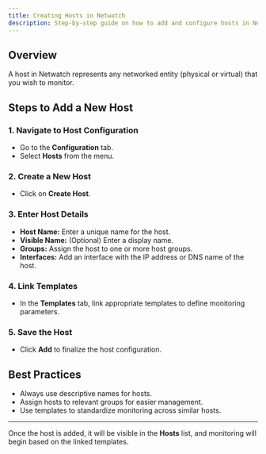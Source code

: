 ```yaml
---
title: Creating Hosts in Netwatch
description: Step-by-step guide on how to add and configure hosts in Netwatch.
---
```



## Overview
A host in Netwatch represents any networked entity (physical or virtual) that you wish to monitor.

## Steps to Add a New Host

### 1. **Navigate to Host Configuration**
- Go to the **Configuration** tab.
- Select **Hosts** from the menu.

<ZoomableImage src="/images/host-configuration.png" alt="Step 1: Navigate to Data Collection" />

### 2. **Create a New Host**
- Click on **Create Host**.

<ZoomableImage src="/images/create-host.png" alt="Step 2: Create a New Host" />

### 3. **Enter Host Details**
- **Host Name:** Enter a unique name for the host.
- **Visible Name:** (Optional) Enter a display name.
- **Groups:** Assign the host to one or more host groups.
- **Interfaces:** Add an interface with the IP address or DNS name of the host.

<ZoomableImage src="/images/enter-host-details.png" alt="Step 3: Enter Host Details" />

### 4. **Link Templates**
- In the **Templates** tab, link appropriate templates to define monitoring parameters.

<ZoomableImage src="/images/link-templates.png" alt="Step 4: Link Templates" />

### 5. **Save the Host**
- Click **Add** to finalize the host configuration.

<ZoomableImage src="/images/save-host.png" alt="Step 5: Add the Host" />

## Best Practices
- Always use descriptive names for hosts.
- Assign hosts to relevant groups for easier management.
- Use templates to standardize monitoring across similar hosts.

---

Once the host is added, it will be visible in the **Hosts** list, and monitoring will begin based on the linked templates.